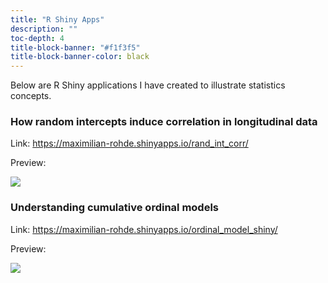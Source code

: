 ```yaml
---
title: "R Shiny Apps"
description: ""
toc-depth: 4
title-block-banner: "#f1f3f5"
title-block-banner-color: black
---
```


Below are R Shiny applications I have created to illustrate statistics concepts.

### How random intercepts induce correlation in longitudinal data

Link: [https://maximilian-rohde.shinyapps.io/rand_int_corr/](https://maximilian-rohde.shinyapps.io/rand_int_corr/)

Preview:

<p>
  <a href="https://maximilian-rohde.shinyapps.io/rand_int_corr/">
    ![](images/rand_int_corr_preview.png)
  </a>
</p>

### Understanding cumulative ordinal models

Link: [https://maximilian-rohde.shinyapps.io/ordinal_model_shiny/](https://maximilian-rohde.shinyapps.io/ordinal_model_shiny/)

Preview:

<p>
  <a href="https://maximilian-rohde.shinyapps.io/ordinal_model_shiny/">
    ![](images/ordinal_model_shiny_preview.png)
  </a>
</p>

